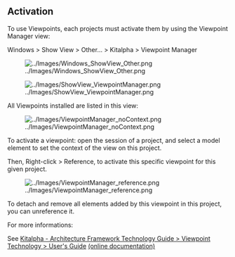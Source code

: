 == Activation ==

To use Viewpoints, each projects must activate them by using the Viewpoint Manager view:

Windows > Show View > Other... > Kitalpha > Viewpoint Manager

[[Image:../Images/Windows_ShowView_Other.png]]

[[Image:../Images/ShowView_ViewpointManager.png]]

All Viewpoints installed are listed in this view:

[[Image:../Images/ViewpointManager_noContext.png]]

To activate a viewpoint: open the session of a project, and select a model element to set the context of the view on this project.

Then, Right-click > Reference, to activate this specific viewpoint for this given project.

[[Image:../Images/ViewpointManager_reference.png]]

To detach and remove all elements added by this viewpoint in this project, you can unreference it.

For more informations:

See [[/wiki/../help/topic/org.polarsys.kitalpha.ad.doc/html/usersguide/viewpointmanager.html|Kitalpha - Architecture Framework Technology Guide > Viewpoint Technology > User's Guide]] <span class="github-link">[[https://github.com/eclipse/kitalpha/blob/master/architecture%20description/doc/plugins/org.polarsys.kitalpha.ad.doc/html/usersguide/viewpointmanager.mediawiki|(online documentation)]]</span>
